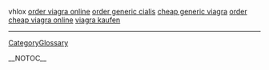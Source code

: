 vhlox <a href=" http://www.ispor.org/disc/_disc/000000be.htm ">order viagra online</a>
<a href=" http://www.ispor.org/disc/_disc/000000bf.htm ">order generic cialis</a>
<a href=" http://www.ispor.org/disc/_disc/000000c0.htm ">cheap generic viagra</a>
<a href=" http://www.imsanw.org/_disc3/00000df9.htm ">order cheap viagra online</a>
<a href=" http://www.imsanw.org/_disc3/00000e02.htm ">viagra kaufen</a>
----
[[CategoryGlossary]]

__NOTOC__